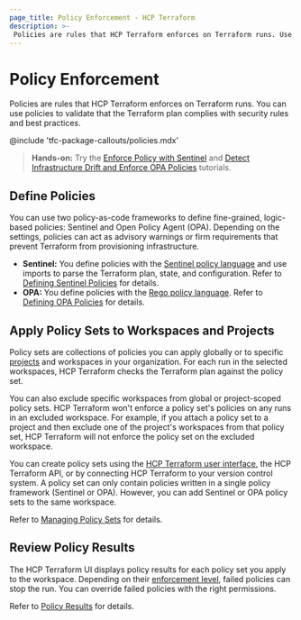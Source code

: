 ```yaml
---
page_title: Policy Enforcement - HCP Terraform
description: >-
 Policies are rules that HCP Terraform enforces on Terraform runs. Use Sentinel and OPA to validate plans before Terraform provisions infrastructure.
---
```


# Policy Enforcement

Policies are rules that HCP Terraform enforces on Terraform runs. You can use policies to validate that the Terraform plan complies with security rules and best practices.

<!-- BEGIN: TFC:only name:pnp-callout -->
@include 'tfc-package-callouts/policies.mdx'
<!-- END: TFC:only name:pnp-callout -->

> **Hands-on:** Try the [Enforce Policy with Sentinel](/terraform/tutorials/policy) and [Detect Infrastructure Drift and Enforce OPA Policies](/terraform/tutorials/cloud/drift-and-opa) tutorials.

## Define Policies

You can use two policy-as-code frameworks to define fine-grained, logic-based policies: Sentinel and Open Policy Agent (OPA). Depending on the settings, policies can act as advisory warnings or firm requirements that prevent Terraform from provisioning infrastructure.

- **Sentinel:** You define policies with the [Sentinel policy language](https://docs.hashicorp.com/sentinel/concepts/language) and use imports to parse the Terraform plan, state, and configuration. Refer to [Defining Sentinel Policies](/terraform/cloud-docs/policy-enforcement/sentinel) for details.
- **OPA:** You define policies with the [Rego policy language](https://www.openpolicyagent.org/docs/latest/policy-language/). Refer to [Defining OPA Policies](/terraform/cloud-docs/policy-enforcement/opa) for details.

## Apply Policy Sets to Workspaces and Projects

Policy sets are collections of policies you can apply globally or to specific [projects](/terraform/cloud-docs/projects/manage) and workspaces in your organization. For each run in the selected workspaces, HCP Terraform checks the Terraform plan against the policy set.

You can also exclude specific workspaces from global or project-scoped policy sets. HCP Terraform won't enforce a policy set's policies on any runs in an excluded workspace. For example, if you attach a policy set to a project and then exclude one of the project's workspaces from that policy set, HCP Terraform will not enforce the policy set on the excluded workspace.

You can create policy sets using the [HCP Terraform user interface](/terraform/cloud-docs/policy-enforcement/manage-policy-sets#create-policy-sets), the HCP Terraform API, or by connecting HCP Terraform to your version control system. A policy set can only contain policies written in a single policy framework (Sentinel or OPA). However, you can add Sentinel or OPA policy sets to the same workspace.

Refer to [Managing Policy Sets](/terraform/cloud-docs/policy-enforcement/manage-policy-sets) for details.

## Review Policy Results

The HCP Terraform UI displays policy results for each policy set you apply to the workspace. Depending on their [enforcement level](/terraform/cloud-docs/policy-enforcement/manage-policy-sets#policy-enforcement-levels), failed policies can stop the run. You can override failed policies with the right permissions.

Refer to [Policy Results](/terraform/cloud-docs/policy-enforcement/policy-results) for details.
